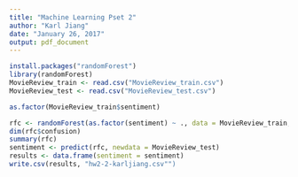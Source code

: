 ---
title: "Machine Learning Pset 2"
author: "Karl Jiang"
date: "January 26, 2017"
output: pdf_document
---

```{r} 
install.packages("randomForest")
library(randomForest)
MovieReview_train <- read.csv("MovieReview_train.csv")
MovieReview_test <- read.csv("MovieReview_test.csv")

as.factor(MovieReview_train$sentiment)

rfc <- randomForest(as.factor(sentiment) ~ ., data = MovieReview_train, randomForest.default = )
dim(rfc$confusion)
summary(rfc)
sentiment <- predict(rfc, newdata = MovieReview_test)
results <- data.frame(sentiment = sentiment)
write.csv(results, "hw2-2-karljiang.csv"")
```
